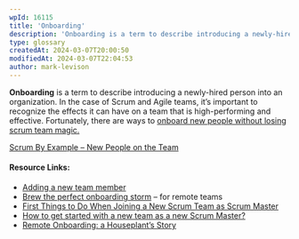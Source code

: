 ```yaml
---
wpId: 16115
title: 'Onboarding'
description: 'Onboarding is a term to describe introducing a newly-hired person into an organization. In the case of Scrum and Agile teams, it''s important to recognize the effects it can have on a team that is high-performing and effective. Fortunately, there are ways to onboard new people without losing scrum team magic. Scrum By Example – ...'
type: glossary
createdAt: 2024-03-07T20:00:50
modifiedAt: 2024-03-07T22:04:53
author: mark-levison
---
```



**Onboarding** is a term to describe introducing a newly-hired person into an organization. In the case of Scrum and Agile teams, it’s important to recognize the effects it can have on a team that is high-performing and effective. Fortunately, there are ways to [onboard new people without losing scrum team magic.](/blog/onboard-new-people-without-losing-scrum-team-magic.html)

[Scrum By Example – New People on the Team](/blog/scrummaster-tales-new-people-on-the-team.html)

#### Resource Links:

*   [Adding a new team member](https://blog.gdinwiddie.com/2013/03/27/adding-a-new-team-member/)
*   [Brew the perfect onboarding storm](https://www.asyncagile.org/blog/brew-the-perfect-onboarding-storm) – for remote teams
*   [First Things to Do When Joining a New Scrum Team as Scrum Master](https://medium.com/serious-scrum/first-things-to-do-when-joining-a-new-scrum-team-as-scrum-master-9aad3f7308e8)
*   [How to get started with a new team as a new Scrum Master?](https://medium.com/serious-scrum/how-to-get-started-with-a-new-team-as-a-new-scrum-master-48e6f7486f6f)
*   [Remote Onboarding: a Houseplant’s Story](https://www.infoq.com/presentations/remote-onboarding-tips/)